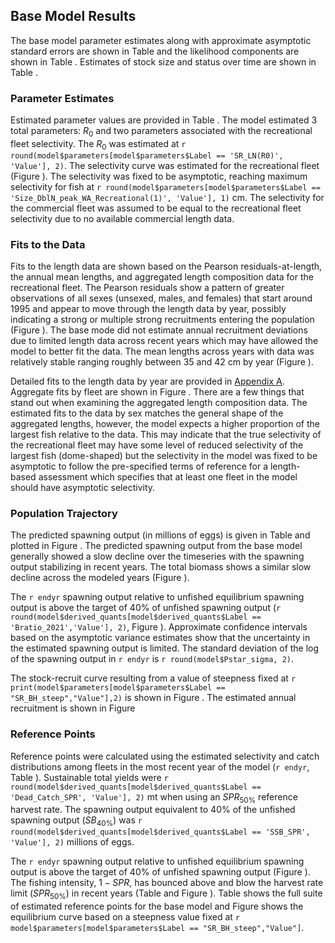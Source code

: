 ## Base Model Results

The base model parameter estimates along with approximate asymptotic standard errors are shown in Table \ref{tab:params} and the likelihood components are shown in Table \ref{tab:likes}. Estimates of stock size and status over time are shown in Table \ref{tab:timeseries}. 


### Parameter Estimates

Estimated parameter values are provided in Table \ref{tab:params}. The model estimated 3 total parameters: $R_0$ and two parameters associated with the recreational fleet selectivity.  The $R_0$ was estimated at `r round(model$parameters[model$parameters$Label == 'SR_LN(R0)', 'Value'], 2)`. The selectivity curve was estimated for the recreational fleet (Figure \ref{fig:selex}). The selectivity was fixed to be asymptotic, reaching maximum selectivity for fish at `r round(model$parameters[model$parameters$Label == 'Size_DblN_peak_WA_Recreational(1)', 'Value'], 1)` cm.  The selectivity for the commercial fleet was assumed to be equal to the recreational fleet selectivity due to no available commercial length data.


### Fits to the Data

Fits to the length data are shown based on the Pearson residuals-at-length, the annual mean lengths, and aggregated length composition data for the recreational fleet. The Pearson residuals show a pattern of greater observations of all sexes (unsexed, males, and females) that start around 1995 and appear to move through the length data by year, possibly indicating a strong or multiple strong recruitments entering the population (Figure \ref{fig:rec-pearson}). The base mode did not estimate annual recruitment deviations due to limited length data across recent years which may have allowed the model to better fit the data.  The mean lengths across years with data was relatively stable ranging roughly between 35 and 42 cm by year (Figure \ref{fig:rec-mean-len-fit}). 

Detailed fits to the length data by year are provided in [Appendix A](#append_a). Aggregate fits by fleet are shown in Figure \ref{fig:agg-len-fit}.  There are a few things that stand out when examining the aggregated length composition data. The estimated fits to the data by sex matches the general shape of the aggregated lengths, however, the model expects a higher proportion of the largest fish relative to the data.  This may indicate that the true selectivity of the recreational fleet may have some level of reduced selectivity of the largest fish (dome-shaped) but the selectivity in the model was fixed to be asymptotic to follow the pre-specified terms of reference for a length-based assessment which specifies that at least one fleet in the model should have asymptotic selectivity.   

### Population Trajectory

The predicted spawning output (in millions of eggs) is given in Table \ref{tab:timeseries} and plotted in Figure \ref{fig:ssb}. The predicted spawning output from the base model generally showed a slow decline over the timeseries with the spawning output stabilizing in recent years. The total biomass shows a similar slow decline across the modeled years (Figure \ref{fig:tot-bio}).

The `r endyr` spawning output relative to unfished equilibrium spawning output is above the target of 40% of unfished spawning output (`r round(model$derived_quants[model$derived_quants$Label == 'Bratio_2021','Value'], 2)`, Figure \ref{fig:depl}). Approximate confidence intervals based on the asymptotic variance estimates show that the uncertainty in the estimated spawning output is limited. The standard deviation of the log of the spawning output in `r endyr` is `r round(model$Pstar_sigma, 2)`.

The stock-recruit curve resulting from a value of steepness fixed at `r print(model$parameters[model$parameters$Label == "SR_BH_steep","Value"],2)` is shown in Figure \ref{fig:bh-curve}. The estimated annual recruitment is shown in  Figure \ref{fig:recruits}


### Reference Points

Reference points were calculated using the estimated selectivity and catch distributions among fleets in the most recent year of the model (`r endyr`, Table \ref{tab:referenceES}). Sustainable total yields  were `r round(model$derived_quants[model$derived_quants$Label == 'Dead_Catch_SPR', 'Value'], 2)` mt when using an $SPR_{50\%}$ reference harvest rate. The spawning output equivalent to 40% of the unfished spawning output ($SB_{40\%}$) was `r round(model$derived_quants[model$derived_quants$Label == 'SSB_SPR', 'Value'], 2)` millions of eggs. 

The `r endyr` spawning output relative to unfished equilibrium spawning output is above the target of 40% of unfished spawning output (Figure \ref{fig:depl}). The fishing intensity, $1-SPR$, has bounced above and blow the harvest rate limit ($SPR_{50\%}$) in recent years (Table \ref{tab:timeseries} and Figure \ref{fig:1-spr}). Table \ref{tab:referenceES} shows the full suite of estimated reference points for the base model and Figure \ref{fig:yield} shows the equilibrium curve based on a steepness value fixed at `r model$parameters[model$parameters$Label == "SR_BH_steep","Value"]`.
